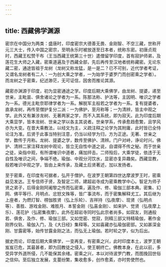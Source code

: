 ```yaml
---
---
---
```

title: 西藏佛学渊源
---




密宗在中国分为两类：盛唐时，印度密宗大德善无畏、金刚智、不空三藏，世称开元三大士，传入中国之密宗，至明永乐时被放逐至日本者，统称东密。初唐贞观时，西藏王松赞干布（王当西藏王统第三十世）遣僧留学印度，首有寂护师弟，及莲花生大师之入藏，密乘道遍及于西藏全部，先后再传至汉地者统称藏密。无论东藏二密，通途皆祖于龙树（龙树又称龙猛，是一是二？已不可别，近代学者考证，又谓名龙树者有二人：一为创大乘之学者，一为始学于婆罗门而创密乘之学者）。而龙树之于密乘，纪述渺茫，无可证信，因舍而推论其源。

藏密亦渊源于印度，初为显密通途之学。印度后期大乘佛学，由龙树、提婆，递至世亲，主毗昙、俱舍诸论之学者为一系。陈那法称、护法等，主因明、唯识之学者为一系。德光主毗奈耶律学者为一系。解脱军主般若之学者为一系。复有提婆者，直承龙树，再传至僧护复分二派：一为佛护，至月称等；一为清辨，皆主中观之学。此外又有兼涉龙树、无著两家之学，而不入其系统，即为寂天。此为印度后期大乘显学，皆本龙树、世亲之学以各主其说者。世亲学系，传承愈趋愈繁，且学风亦为大变。在昔大乘教法，以经文为主，义疏注释之论学为其附庸，此时皆已全恃论注为准。后贤于此事当特别注意，仍当以经学为归，方为正途。无著、世亲之学，数传于月称。龙树、提婆之学，数传至佛护、清辨。门户对峙，诤论时兴。佛护、清辨二家注释龙树中观论，皆立无自性中道之说，自谓得不传之秘。而于世亲之徒，染指中观，有所谓唯识中道者，痛加抨击。二师殁后，大乘学徒，依违于无自性及唯识之间，争端不绝。瑜伽、中观分河饮水，显密亦复异趣矣。西藏显教，般若唯识中观之学，皆由上来传承，及藏土后贤著述，加以发扬者。

至于密乘，在印度有可据者，弘开于僧护。在波罗王朝第四世达摩波罗王时，密乘益见发达。王专信师子贤，及智足二师，建超岩寺成为密乘教学中心。智足为师子贤之弟子，后得金刚阿阇黎之传而弘密乘，遍及作、修、瑜伽三部本典。密集、幻网、佛平等行、月明点、忿怒文殊等，皆广事流布，而于密集解释尤工。其后继为上座者，为燃灯智、楞伽胜贤（弘上乐轮）、吉祥持（弘夜摩）、现贤（弘明点等）、善胜、游戏金刚、难胜月、本誓金刚（弘喜金刚）、如来护、觉贤（弘夜摩上乐）、莲花护（弘密集夜摩）。此外在超岩寺同时弘此宗者尚多。如寂友，则通般若、俱舍，及作、修、瑜伽三部。又如觉密、觉寂，则精三部又特精瑜伽，著作金刚界仪轨、瑜伽入门，及《大日经》集释等。又如喜藏亦弘瑜伽密部。又如甚深金刚、甘露密等，始传甘露金刚之法，而弘无上瑜伽。若时轮之学，似为后出。

据史而论，印度后期大乘佛学，一变再变，有密乘之兴，此时印度本土，波罗王朝岌岌已危，其最甚者，即为回教徒之侵入，使王朝终亡。佛教本身，在此以前，多受异学外道所侵，几不能保其余绪。密乘之兴，本以对待波罗门教，而图挽回世俗之信仰。至后独立发展，支蔓纷繁，集收愈多，创作愈紊，亦时势使然也。